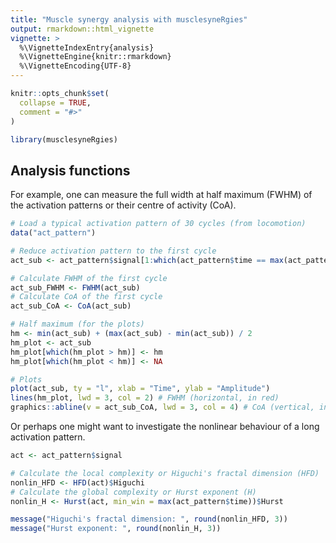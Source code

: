 ```yaml
---
title: "Muscle synergy analysis with musclesyneRgies"
output: rmarkdown::html_vignette
vignette: >
  %\VignetteIndexEntry{analysis}
  %\VignetteEngine{knitr::rmarkdown}
  %\VignetteEncoding{UTF-8}
---
```


```r
knitr::opts_chunk$set(
  collapse = TRUE,
  comment = "#>"
)
```

```r
library(musclesyneRgies)
```
## Analysis functions
For example, one can measure the full width at half maximum (FWHM) of the activation patterns or their centre of activity (CoA).
```r
# Load a typical activation pattern of 30 cycles (from locomotion)
data("act_pattern")

# Reduce activation pattern to the first cycle
act_sub <- act_pattern$signal[1:which(act_pattern$time == max(act_pattern$time))[1]]

# Calculate FWHM of the first cycle
act_sub_FWHM <- FWHM(act_sub)
# Calculate CoA of the first cycle
act_sub_CoA <- CoA(act_sub)

# Half maximum (for the plots)
hm <- min(act_sub) + (max(act_sub) - min(act_sub)) / 2
hm_plot <- act_sub
hm_plot[which(hm_plot > hm)] <- hm
hm_plot[which(hm_plot < hm)] <- NA

# Plots
plot(act_sub, ty = "l", xlab = "Time", ylab = "Amplitude")
lines(hm_plot, lwd = 3, col = 2) # FWHM (horizontal, in red)
graphics::abline(v = act_sub_CoA, lwd = 3, col = 4) # CoA (vertical, in blue)
```
Or perhaps one might want to investigate the nonlinear behaviour of a long activation pattern.
```r
act <- act_pattern$signal

# Calculate the local complexity or Higuchi's fractal dimension (HFD)
nonlin_HFD <- HFD(act)$Higuchi
# Calculate the global complexity or Hurst exponent (H)
nonlin_H <- Hurst(act, min_win = max(act_pattern$time))$Hurst

message("Higuchi's fractal dimension: ", round(nonlin_HFD, 3))
message("Hurst exponent: ", round(nonlin_H, 3))
```
